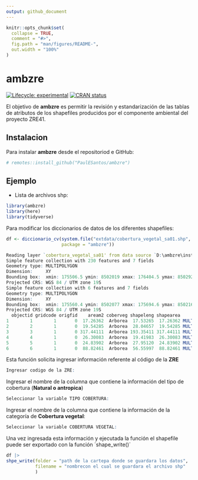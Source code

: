 ```yaml
---
output: github_document
---
```


<!-- README.md is generated from README.Rmd. Please edit that file -->

```r
knitr::opts_chunk$set(
  collapse = TRUE,
  comment = "#>",
  fig.path = "man/figures/README-",
  out.width = "100%"
)
```

# ambzre

<!-- badges: start -->
[![Lifecycle: experimental](https://img.shields.io/badge/lifecycle-experimental-orange.svg)](https://lifecycle.r-lib.org/articles/stages.html#experimental)
[![CRAN status](https://www.r-pkg.org/badges/version/ambzre)](https://CRAN.R-project.org/package=ambzre)
<!-- badges: end -->

El objetivo de **ambzre** es permitir la revisión y estandarización de las tablas de atributos de los shapefiles producidos por el componente ambiental del proyecto ZRE41.

## Instalacion

Para instalar **ambzre** desde el repositoriod e GitHub:

``` r
# remotes::install_github("PaulESantos/ambzre")
```

## Ejemplo

- Lista de archivos shp:
```r
library(ambzre)
library(here)
library(tidyverse)
```

Para modificar los diccionarios de datos de los diferentes shapefiles:

```r
df <- diccionario_cv(system.file("extdata/cobertura_vegetal_sa01.shp",
                     package = "ambzre"))
```


``` r
Reading layer `cobertura_vegetal_sa01' from data source `D:\ambzre\inst\extdata\cobertura_vegetal_sa01.shp' using driver `ESRI Shapefile'
Simple feature collection with 230 features and 7 fields
Geometry type: MULTIPOLYGON
Dimension:     XY
Bounding box:  xmin: 175506.5 ymin: 8502019 xmax: 176404.5 ymax: 8502925
Projected CRS: WGS 84 / UTM zone 19S
Simple feature collection with 6 features and 7 fields
Geometry type: MULTIPOLYGON
Dimension:     XY
Bounding box:  xmin: 175560.4 ymin: 8502077 xmax: 175694.6 ymax: 8502163
Projected CRS: WGS 84 / UTM zone 19S
  objectid gridcode origfid    aream2 coberveg shapeleng shapearea                       geometry
1        1        1       0  17.26362  Arborea  17.53265  17.26362 MULTIPOLYGON (((175567.7 85...
2        2        1       0  19.54285  Arborea  28.04657  19.54285 MULTIPOLYGON (((175595.8 85...
3        3        1       0 317.44111  Arborea 193.35411 317.44111 MULTIPOLYGON (((175574.5 85...
4        4        1       0  26.30083  Arborea  19.41983  26.30083 MULTIPOLYGON (((175640.4 85...
5        5        1       0  24.83902  Arborea  27.95120  24.83902 MULTIPOLYGON (((175662 8502...
6        6        1       0  88.82461  Arborea  56.55997  88.82461 MULTIPOLYGON (((175691.1 85...
```

Esta función solicita ingresar información referente al código de la **ZRE**

``` r
Ingresar codigo de la ZRE:
```

Ingresar el nombre de la columna que contiene la información del tipo de cobertura (**Natural o antropica**)

``` r
Seleccionar la variable TIPO COBERTURA:
```
Ingresar el nombre de la columna que contiene la información de la categoría de **Cobertura vegetal**:

``` r
Seleccionar la variable COBERTURA VEGETAL:
```

Una vez ingresada esta información y ejecutada la función el shapefile puede ser exportado con la función ´shape_write()´

``` r
df |> 
shpe_write(folder = "path de la cartepa donde se guardara los datos",
           filename = "nombrecon el cual se guardara el archivo shp"
           )
```


